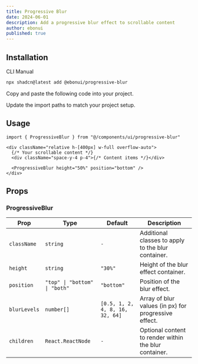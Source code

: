 ```yaml
---
title: Progressive Blur
date: 2024-06-01
description: Add a progressive blur effect to scrollable content
author: ebonui
published: true
---
```


<ComponentPreview name="progressive-blur-demo" />

## Installation

<Tabs defaultValue="cli">

<TabsList>
  <TabsTrigger value="cli">CLI</TabsTrigger>
  <TabsTrigger value="manual">Manual</TabsTrigger>
</TabsList>
<TabsContent value="cli">

```bash
npx shadcn@latest add @ebonui/progressive-blur
```

</TabsContent>

<TabsContent value="manual">

<Steps>

<Step>Copy and paste the following code into your project.</Step>

<ComponentSource name="progressive-blur" />

<Step>Update the import paths to match your project setup.</Step>

</Steps>

</TabsContent>

</Tabs>

## Usage

```tsx showLineNumbers
import { ProgressiveBlur } from "@/components/ui/progressive-blur"
```

```tsx showLineNumbers
<div className="relative h-[400px] w-full overflow-auto">
  {/* Your scrollable content */}
  <div className="space-y-4 p-4">{/* Content items */}</div>

  <ProgressiveBlur height="50%" position="bottom" />
</div>
```

## Props

### ProgressiveBlur

| Prop         | Type                          | Default                         | Description                                           |
| ------------ | ----------------------------- | ------------------------------- | ----------------------------------------------------- |
| `className`  | `string`                      | `-`                             | Additional classes to apply to the blur container.    |
| `height`     | `string`                      | `"30%"`                         | Height of the blur effect container.                  |
| `position`   | `"top" \| "bottom" \| "both"` | `"bottom"`                      | Position of the blur effect.                          |
| `blurLevels` | `number[]`                    | `[0.5, 1, 2, 4, 8, 16, 32, 64]` | Array of blur values (in px) for progressive effect.  |
| `children`   | `React.ReactNode`             | `-`                             | Optional content to render within the blur container. |
